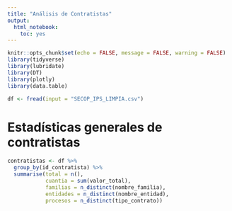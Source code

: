 ```yaml
---
title: "Análisis de Contratistas"
output: 
  html_notebook: 
    toc: yes
---
```


```r
knitr::opts_chunk$set(echo = FALSE, message = FALSE, warning = FALSE)
library(tidyverse)
library(lubridate)
library(DT)
library(plotly)
library(data.table)
```


```r
df <- fread(input = "SECOP_IPS_LIMPIA.csv")
```

# Estadísticas generales de contratistas

```r
contratistas <- df %>% 
  group_by(id_contratista) %>% 
  summarise(total = n(),
            cuantia = sum(valor_total),
            familias = n_distinct(nombre_familia), 
            entidades = n_distinct(nombre_entidad), 
            procesos = n_distinct(tipo_contrato))
```




